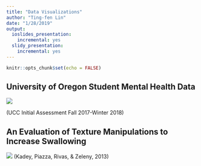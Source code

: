```yaml
---
title: "Data Visualizations"
author: "Ting-fen Lin"
date: "1/28/2019"
output: 
  ioslides_presentation:
    incremental: yes
  slidy_presentation:
    incremental: yes
---
```


```r
knitr::opts_chunk$set(echo = FALSE)
```

## University of Oregon Student Mental Health Data

![](data viz 1.png)

(UCC Initial Assessment Fall 2017-Winter 2018)

## An Evaluation of Texture Manipulations to Increase Swallowing

![](DATA VIZ 2.png)
(Kadey, Piazza, Rivas, & Zeleny, 2013)


